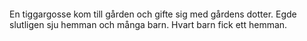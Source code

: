 
\

\

En tiggargosse kom till gården och gifte sig med gårdens dotter. Egde slutligen sju hemman och många barn. Hvart barn fick ett hemman.
